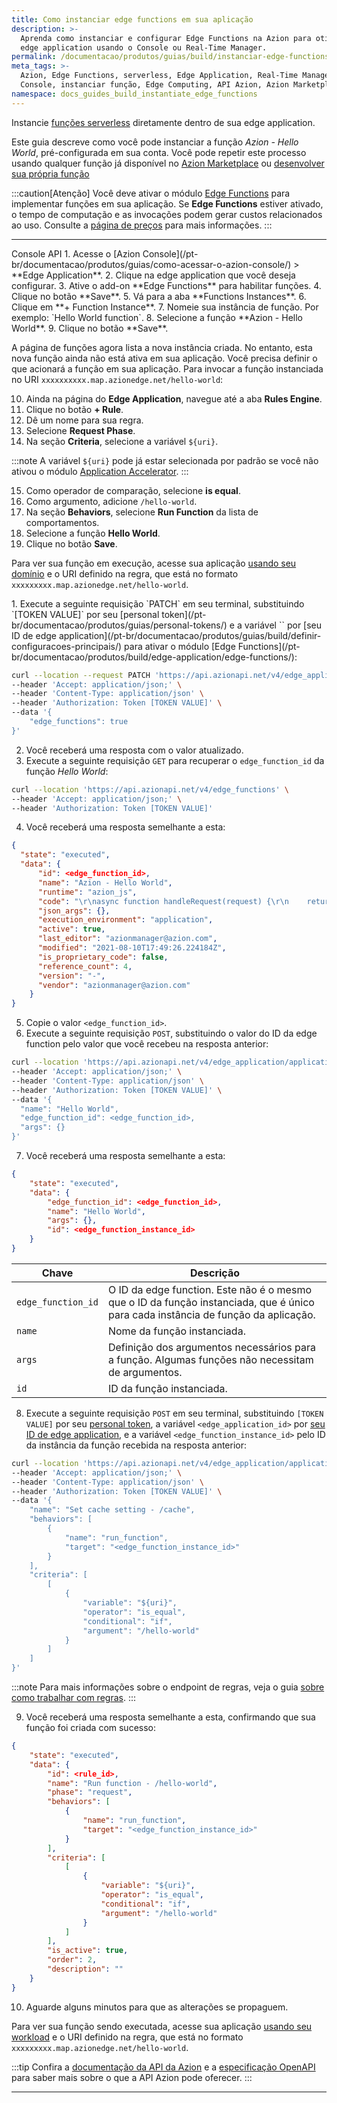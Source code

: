 ```yaml
---
title: Como instanciar edge functions em sua aplicação
description: >-
  Aprenda como instanciar e configurar Edge Functions na Azion para otimizar sua
  edge application usando o Console ou Real-Time Manager.
permalink: /documentacao/produtos/guias/build/instanciar-edge-functions/
meta_tags: >-
  Azion, Edge Functions, serverless, Edge Application, Real-Time Manager,
  Console, instanciar função, Edge Computing, API Azion, Azion Marketplace
namespace: docs_guides_build_instantiate_edge_functions
---
```




Instancie [funções serverless](/pt-br/documentacao/produtos/build/edge-application/edge-functions-instances/) diretamente dentro de sua edge application.

Este guia descreve como você pode instanciar a função *Azion - Hello World*, pré-configurada em sua conta. Você pode repetir este processo usando qualquer função já disponível no [Azion Marketplace](/pt-br/documentacao/produtos/marketplace/) ou [desenvolver sua própria função](/pt-br/documentacao/produtos/guias/edge-functions/api-builder/)

:::caution[Atenção]
Você deve ativar o módulo [Edge Functions](/pt-br/documentacao/produtos/build/edge-application/edge-functions/) para implementar funções em sua aplicação. Se **Edge Functions** estiver ativado, o tempo de computação e as invocações podem gerar custos relacionados ao uso. Consulte a [página de preços](/pt-br/documentacao/produtos/precos/) para mais informações.
:::

---

<Tabs client:visible>
    <Fragment slot="tab.console">Console</Fragment>
    <Fragment slot="tab.api">API</Fragment>

<Fragment slot="panel.console">
1. Acesse o [Azion Console](/pt-br/documentacao/produtos/guias/como-acessar-o-azion-console/) > **Edge Application**.
2. Clique na edge application que você deseja configurar. 
3. Ative o add-on **Edge Functions** para habilitar funções.
4. Clique no botão **Save**.
5. Vá para a aba **Functions Instances**.
6. Clique em **+ Function Instance**.
7. Nomeie sua instância de função. Por exemplo: `Hello World function`.
8. Selecione a função **Azion - Hello World**.
9. Clique no botão **Save**.

A página de funções agora lista a nova instância criada. No entanto, esta nova função ainda não está ativa em sua aplicação. Você precisa definir o que acionará a função em sua aplicação. Para invocar a função instanciada no URI `xxxxxxxxxx.map.azionedge.net/hello-world`:

10. Ainda na página do **Edge Application**, navegue até a aba **Rules Engine**.
11. Clique no botão **+ Rule**.
12. Dê um nome para sua regra.
13. Selecione **Request Phase**.
14. Na seção **Criteria**, selecione a variável `${uri}`.

:::note
A variável `${uri}` pode já estar selecionada por padrão se você não ativou o módulo [Application Accelerator](/pt-br/documentacao/produtos/build/edge-application/application-accelerator/).
:::

15. Como operador de comparação, selecione **is equal**.
16. Como argumento, adicione `/hello-world`.
17. Na seção **Behaviors**, selecione **Run Function** da lista de comportamentos.
18. Selecione a função **Hello World**.
19. Clique no botão **Save**.

Para ver sua função em execução, acesse sua aplicação [usando seu domínio](/pt-br/documentacao/produtos/guias/configurar-dominio/) e o URI definido na regra, que está no formato `xxxxxxxxx.map.azionedge.net/hello-world`.
</Fragment>

<Fragment slot="panel.api">
1. Execute a seguinte requisição `PATCH` em seu terminal, substituindo `[TOKEN VALUE]` por seu [personal token](/pt-br/documentacao/produtos/guias/personal-tokens/) e a variável `<edge_application_id>` por [seu ID de edge application](/pt-br/documentacao/produtos/guias/build/definir-configuracoes-principais/) para ativar o módulo [Edge Functions](/pt-br/documentacao/produtos/build/edge-application/edge-functions/):

```bash
curl --location --request PATCH 'https://api.azionapi.net/v4/edge_application/applications/<application_id>' \
--header 'Accept: application/json;' \
--header 'Content-Type: application/json' \
--header 'Authorization: Token [TOKEN VALUE]' \
--data '{
    "edge_functions": true
}'
```

2. Você receberá uma resposta com o valor atualizado.
3. Execute a seguinte requisição `GET` para recuperar o `edge_function_id` da função *Hello World*:

```bash
curl --location 'https://api.azionapi.net/v4/edge_functions' \
--header 'Accept: application/json;' \
--header 'Authorization: Token [TOKEN VALUE]'
```

4. Você receberá uma resposta semelhante a esta:

```json
{
  "state": "executed",
  "data": {
      "id": <edge_function_id>,
      "name": "Azion - Hello World",
      "runtime": "azion_js",
      "code": "\r\nasync function handleRequest(request) {\r\n    return new Response(\"Hello World!\",{status:200})\r\n}\r\n\r\naddEventListener(\"fetch\", event => {\r\n    event.respondWith(handleRequest(event.request))\r\n})\r\n\r\n",
      "json_args": {},
      "execution_environment": "application",
      "active": true,
      "last_editor": "azionmanager@azion.com",
      "modified": "2021-08-10T17:49:26.224184Z",
      "is_proprietary_code": false,
      "reference_count": 4,
      "version": "-",
      "vendor": "azionmanager@azion.com"
    }
}
```

5. Copie o valor `<edge_function_id>`.
6. Execute a seguinte requisição `POST`, substituindo o valor do ID da edge function pelo valor que você recebeu na resposta anterior:

```bash
curl --location 'https://api.azionapi.net/v4/edge_application/applications/<application_id>/functions' \
--header 'Accept: application/json;' \
--header 'Content-Type: application/json' \
--header 'Authorization: Token [TOKEN VALUE]' \
--data '{
  "name": "Hello World",
  "edge_function_id": <edge_function_id>,
  "args": {}
}'
```

7. Você receberá uma resposta semelhante a esta:

```json
{
    "state": "executed",
    "data": {
        "edge_function_id": <edge_function_id>,
        "name": "Hello World",
        "args": {},
        "id": <edge_function_instance_id>
    }
}
```

  | Chave | Descrição |
  | --- | --- |
  | `edge_function_id` | O ID da edge function. Este não é o mesmo que o ID da função instanciada, que é único para cada instância de função da aplicação. |
  | `name` | Nome da função instanciada. |
  | `args` | Definição dos argumentos necessários para a função. Algumas funções não necessitam de argumentos. |
  | `id` | ID da função instanciada. |
  
8. Execute a seguinte requisição `POST` em seu terminal, substituindo `[TOKEN VALUE]` por seu [personal token](/pt-br/documentacao/produtos/guias/personal-tokens/), a variável `<edge_application_id>` por [seu ID de edge application](/pt-br/documentacao/produtos/guias/build/definir-configuracoes-principais/), e a variável `<edge_function_instance_id>` pelo ID da instância da função recebida na resposta anterior:

```bash
curl --location 'https://api.azionapi.net/v4/edge_application/applications/<application_id>/request_rules' \
--header 'Accept: application/json;' \
--header 'Content-Type: application/json' \
--header 'Authorization: Token [TOKEN VALUE]' \
--data '{
    "name": "Set cache setting - /cache",
    "behaviors": [
        {
            "name": "run_function",
            "target": "<edge_function_instance_id>"
        }
    ],
    "criteria": [
        [
            {
                "variable": "${uri}",
                "operator": "is_equal",
                "conditional": "if",
                "argument": "/hello-world"
            }
        ]
    ]
}'
```

:::note
Para mais informações sobre o endpoint de regras, veja o guia [sobre como trabalhar com regras](/pt-br/documentacao/produtos/guias/build/trabalhar-com-rules-engine/).
:::

9. Você receberá uma resposta semelhante a esta, confirmando que sua função foi criada com sucesso:

```json
{
    "state": "executed",
    "data": {
        "id": <rule_id>,
        "name": "Run function - /hello-world",
        "phase": "request",
        "behaviors": [
            {
                "name": "run_function",
                "target": "<edge_function_instance_id>"
            }
        ],
        "criteria": [
            [
                {
                    "variable": "${uri}",
                    "operator": "is_equal",
                    "conditional": "if",
                    "argument": "/hello-world"
                }
            ]
        ],
        "is_active": true,
        "order": 2,
        "description": ""
    }
}
```

10. Aguarde alguns minutos para que as alterações se propaguem.

Para ver sua função sendo executada, acesse sua aplicação [usando seu workload](/pt-br/documentacao/produtos/guias/configurar-workload/) e o URI definido na regra, que está no formato `xxxxxxxxx.map.azionedge.net/hello-world`.

:::tip
Confira a [documentação da API da Azion](https://api.azion.com/) e a [especificação OpenAPI](https://github.com/aziontech/azionapi-openapi/) para saber mais sobre o que a API Azion pode oferecer.
:::
</Fragment>

</Tabs>

---

